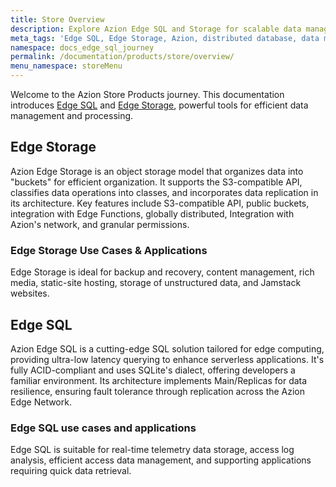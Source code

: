```yaml
---
title: Store Overview
description: Explore Azion Edge SQL and Storage for scalable data management.
meta_tags: 'Edge SQL, Edge Storage, Azion, distributed database, data management, SQL queries, database resilience, scalable database, data processing, S3-compatible storage'
namespace: docs_edge_sql_journey
permalink: /documentation/products/store/overview/
menu_namespace: storeMenu
---
```



Welcome to the Azion Store Products journey. This documentation introduces [Edge SQL](/en/documentation/products/store/edge-sql/) and [Edge Storage](/en/documentation/products/store/edge-storage/), powerful tools for efficient data management and processing.

## Edge Storage

Azion Edge Storage is an object storage model that organizes data into "buckets" for efficient organization. It supports the S3-compatible API, classifies data operations into classes, and incorporates data replication in its architecture. Key features include S3-compatible API, public buckets, integration with Edge Functions, globally distributed, Integration with Azion's network, and granular permissions.

### Edge Storage Use Cases & Applications

Edge Storage is ideal for backup and recovery, content management, rich media, static-site hosting, storage of unstructured data, and Jamstack websites.

<LinkButton link="/en/documentation/products/store/edge-storage/" label="Go to Edge Storage Reference" severity="secondary" target="_blank" />

## Edge SQL

Azion Edge SQL is a cutting-edge SQL solution tailored for edge computing, providing ultra-low latency querying to enhance serverless applications. It's fully ACID-compliant and uses SQLite's dialect, offering developers a familiar environment. Its architecture implements Main/Replicas for data resilience, ensuring fault tolerance through replication across the Azion Edge Network.

### Edge SQL use cases and applications

Edge SQL is suitable for real-time telemetry data storage, access log analysis, efficient access data management, and supporting applications requiring quick data retrieval.

<LinkButton link="/en/documentation/products/store/edge-sql/" label="Go to Edge SQL Reference" severity="secondary" target="_blank" />
